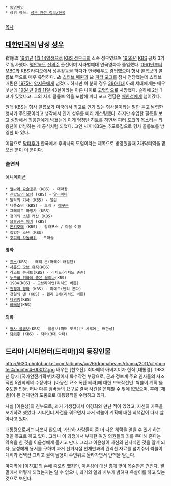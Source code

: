  * [[동명이인]]
 * 상위 항목: [[성우 관련 정보/한국]]
  
[[목차]]

== [[대한민국]]의 남성 [[성우]] ==
崔應璨
[[1941년]] [[1월 14일]]생으로 [[KBS 성우극회]] 소속 성우였으며 [[1958년]] [[KBS]] 공채 3기로 입사했다. [[평안북도]] [[신의주]] 출신이며 서라벌예대 연극영화과 졸업했다. [[1961년]]부터 [[MBC]]와 KBS 라디오에서 성우활동을 하다가 연극배우도 겸업했으며 형사 콜롬보의 콜롬보 역으로 매우 유명하다. 故 [[스티브 매퀸]]과 故 [[피터 포크]]를 잠시 전담했는데 스티브 매퀸은 [[1975년]] [[양지운]]에게 넘겼다. 하지만 이 분의 경우 [[386세대]] 아래 세대에게는 매우 낯선데 [[1984년]] [[9월 11일]] 43살이라는 이른 나이로 [[고혈압]]으로 사망했다. 슬하에 2남 1녀가 있었다고. 그의 사후 콜롬보 역을 포함해 피터 포크 전담은 [[배한성]]에게 넘어갔다. 

원래 KBS는 형사 콜롬보가 미국에서 최고로 인기 있는 형사물이라는 말만 듣고 날렵한 형사가 주인공이라고 생각해서 인기 성우를 미리 캐스팅했다. 하지만 수입한 필름을 보고 실망해서 최응찬에게 넘겼는데 이게 엄청난 히트를 하면서 피터 포크의 목소리는 최응찬이 더빙하는 게 공식처럼 되었다. 고인 사후 KBS는 추모특집으로 형사 콜롬보를 방영한 바 있다.

여담으로 [[닥터후]]가 한국에서 후박사의 모험이라는 제목으로 방영됬을때 3대닥터역을 맡으신 분이 이 분이다.

=== 출연작 ===
==== 애니메이션 ====
 * [[별나라 요술공주]] (KBS) - 대마왕
 * [[신밧드의 모험]] (KBS) - [[알리바바]]
 * [[원탁의 기사]] (KBS) - [[멀린]]
 * 태풍소년 (KBS) - 보케 / [[애꾸눈]]
 * 그레이트 마징가 (KBS)
 * 정의의 소년 캐산 (KBS)
 * [[요술공주 밍키]] (KBS)
 * [[돈키호테]] (KBS) - 칼라포스 / 마을 이장
 * 집없는 소년 (KBS)
 * [[호피와 차돌바위]] - 도마술

==== 영화 ====
 * [[죠스]](KBS) - 래리 본(머레이 해밀턴)
 * [[사운드 오브 뮤직]](KBS)
 * 라스트 콘서트(KBS) - 리처드(리처드 존슨)
 * [[누구를 위하여 종은 울리나]](KBS)
 * 1984(KBS) - 오브라이언(리처드 버튼)
 * [[전쟁과 평화]] (KBS) - 피에르(헨리 폰다)
 * 천일의 앤 (KBS) - [[헨리 8세]](리처드 버튼)
 * [[타워링]](KBS)
 * [[빠삐용]](KBS)

==== 외화 ====
 * [[형사 콜롬보]](KBS) - 콜롬보(피터 포크)[* 사후에는 배한성]
 * [[닥터후]] (KBS) - 닥터(3대 닥터)

== 드라마 [시티헌터(드라마)]의 등장인물 ==
http://i630.photobucket.com/albums/uu26/dramabeans/drama/2011/cityhunter4/hunter4-00012.jpg
배우는 [천호진]. 최다혜의 아버지이자 현직 [대통령]. 1983년 당시 [국가안전기획부]차장이자 특수작전 부장으로, 군과 정보계 주요 인사들의 사조직인 5인회의의 수장이다. [아웅산 묘소 폭탄 테러]에 대한 보복작전인 '싹쓸이 계획'을 주도한 인물. 허나 다른 맴버들의 요구로 결국 사건을 은폐할 수 밖에 없었으며, 후에 [재벌]이 된 천재만의 도움으로 대통령직을 수행하고 있다.

사실 [이윤성]의 친부모로, 과거 기생집에서 이경희와 만난 적이 있었고, 자신의 가족을 포기하려 했었다. 시티헌터 사건을 겪으면서 과거 싹쓸이 계획에 대한 죄책감이 다시 살아나고 있다.

대통령으로서는 나쁘지 않으며, 가난하 사람들이 좀 더 나은 혜택을 얻을 수 있게 하는 것을 목표로 하고 있다. 그러나 이 과정에서 부패한 여권 의원들의 죄를 무마해 준다는 약속을 한 것을 이윤성에게 들키고 만다. 그리고 이윤성이 자신의 친자식인 것을 알게 되자, 윤성에게 용서를 구하며 과거 선거시절 천재만과의 컨넥션 자료를 넘겨주어 싹쓸이 계획과 컨넥션 그리고 권력 남용이 수면위로 올라가면서 탄핵을 받는다.

마지막에 [이진표]의 손에 죽으려 했지만, 이윤성이 대신 총에 맞아 목숨만은 건진다. 결말에서 어떻게 되었는지는 알 수 없으나, 과거의 일과 치부가 밝혀져 옥살이를 하고 있는 것으로 보인다.

